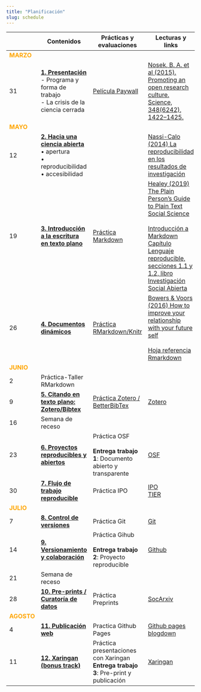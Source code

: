 ```yaml
---
title: "Planificación"
slug: schedule
---
```



|      |  <i class="fas fa-chalkboard-teacher"></i>  Contenidos     |  <i class="fas fa-user-edit"></i>  Prácticas y evaluaciones | <i class="fas fa-book-reader"></i> Lecturas y links
- |-----------|-----------|----------
<font color="orange"> **MARZO** </font> |   |   |
31 | [**1. Presentación**](/class/01-class) <br> - Programa y forma de trabajo <br/> - La crisis de la ciencia cerrada  | [Película Paywall](https://amara.org/en/videos/nTk5qVME6PP7/es/2350702/)  |  [Nosek, B. A. et al (2015). Promoting an open research culture. Science, 348(6242), 1422–1425.](https://doi.org/10.1126/science.aab2374)
<font color="orange"> **MAYO** </font>  |   |   |
12  | [**2. Hacia una ciencia abierta**](/class/02-class) <br> • apertura <br> • reproducibilidad <br> • accesibilidad  |   |  [Nassi-Calo (2014) La reproducibilidad en los resultados de investigación](http://blog.scielo.org/es/2014/02/27/la-reproducibilidad-en-los-resultados-de-investigacion-la-punta-del-iceberg/)
19  | [**3. Introducción a la escritura en texto plano**](/class/03-class)   | [Práctica Markdown](/assignment/02-code)  | [Healey (2019) The Plain Person’s Guide to Plain Text Social Science](https://plain-text.co/) <br> <br>[Introducción a Markdown](http://rusersgroup.com/blog/rmarkdown) <br> [Capítulo Lenguaje reproducible, secciones 1.1 y 1.2, libro Investigación Social Abierta](https://juancarloscastillo.github.io/in-socabi/lenguaje-reproducible.html)
26  | [**4. Documentos dinámicos**](/class/04-class)  | [Práctica RMarkdown/Knitr](/assignment/03-code)  | [Bowers & Voors (2016) How to improve your relationship with your future self](https://scielo.conicyt.cl/pdf/revcipol/v36n3/art11.pdf)<br><br> [Hoja referencia Rmarkdown](https://rstudio.com/wp-content/uploads/2015/03/rmarkdown-spanish.pdf)
<font color="orange"> **JUNIO** </font> |   |   |
2  | Práctica-Taller RMarkdown  |   |   |
9  | [**5. Citando en texto plano: Zotero/Bibtex**](/class/05-class)  | [Práctica Zotero / BetterBibTex](/assignment/04-code) | [Zotero](https://www.zotero.org/)
16  | Semana de receso  |   |
23| [**6. Proyectos reproducibles y abiertos**](/class/06-class)  | Práctica OSF <br><br> **Entrega trabajo 1**: Documento abierto y transparente  | [OSF](https://osf.io/)
30 | [**7. Flujo de trabajo reproducible**](/class/07-class)  | Práctica IPO    | [IPO](https://juancarloscastillo.github.io/ipo/) <br> [TIER](https://www.projecttier.org/)
<font color="orange"> **JULIO** </font> |   |   |
7 | [**8. Control de versiones**](/class/08-class)   | Práctica Git    | [Git](https://git-scm.com/)
14 | [**9. Versionamiento y colaboración**](/class/09-class)  | Práctica Gihub  <br> <br> **Entrega trabajo 2**: Proyecto reproducible |[Github](https://github.com/)
21  | Semana de receso  |   |
28 | [**10. Pre-prints / Curatoría de datos**](/class/10-class)  | Práctica Preprints | [SocArxiv](https://socopen.org/)
<font color="orange"> **AGOSTO** </font> |   |   |
4| [**11. Publicación web** ](/class/11-class) | Practica Github Pages  | [Github pages](https://pages.github.com/) <br> [blogdown](https://bookdown.org/yihui/blogdown/)
11  | [**12. Xaringan (bonus track)**](/class/12-class)  | Práctica presentaciones con Xaringan <br> **Entrega trabajo 3**: Pre-print y publicación  | [Xaringan](https://slides.yihui.org/xaringan/#1)
